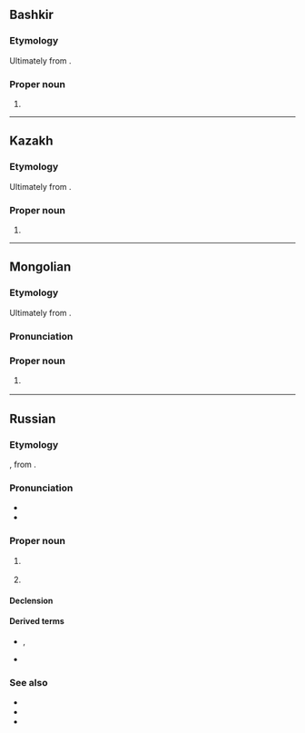 {{also|Ізраіль|Ізраїль}}
==Bashkir==

===Etymology===
Ultimately from {{der|ba|he|יִשְׂרָאֵל||Israel|tr=yisra'él}}.

===Proper noun===
{{head|ba|proper noun}}

# {{place|ba|country|r/Western Asia|t1=Israel}}

----

==Kazakh==
{{kk-regional|Израиль|يزرايل}}
{{wikipedia|lang=kk}}

===Etymology===
Ultimately from {{der|kk|he|יִשְׂרָאֵל||Israel|tr=yisra'él}}.

===Proper noun===
{{head|kk|proper noun}}

# {{place|kk|country|r/Western Asia|t1=Israel}}

----

==Mongolian==
{{wikipedia|lang=mn}}

===Etymology===
Ultimately from {{der|mn|he|יִשְׂרָאֵל||Israel|tr=yisra'él}}.

===Pronunciation===
{{mn-IPA|Изра́иль}}

===Proper noun===
{{mn-proper noun|ᠢᠰᠷᠠᠶᠢᠯ}}

# {{place|mn|country|r/Western Asia|t1=Israel}}
#: {{alti|mn|Израйль}}

----

==Russian==
{{wikipedia|lang=ru}}

===Etymology===
{{bor+|ru|grc|Ἰσρᾱήλ||Israel}}, from {{der|ru|he|יִשְׂרָאֵל||Israel|tr=yisra'él}}.

===Pronunciation===
* {{ru-IPA|Изра́иль}}
* {{audio|ru|Ru-{{PAGENAME}}.ogg|Audio}}

===Proper noun===
{{ru-proper noun+|Изра́иль|m|a=ia|adj=изра́ильский}}

# {{lb|ru|inanimate}} {{place|ru|country|r/Western Asia|t1=Israel}}
# {{lb|ru|animate}} {{given name|ru|male|from=Hebrew|xlit=Izrail|eq=Israel}}

====Declension====
{{ru-noun-table|Изра́иль|m|n=sg|a=ia}}
{{ru-noun-table|old=1|Изра́иль|m|n=sg|a=ia}}

====Derived terms====
* {{l|ru|израильтя́нин}}, {{l|ru|израильтя́нка}}
* {{l|ru|изра́ильский}}

===See also===
* {{l|ru|Израи́л|gloss=Israel, person's name}}
* {{l|ru|Исраэ́ль|gloss=Israel, person's name}}
* {{list:countries of Asia/ru}}